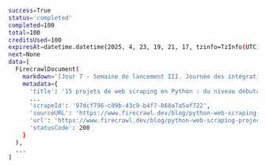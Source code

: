 ```bash Python
success=True
status='completed'
completed=100
total=100
creditsUsed=100
expiresAt=datetime.datetime(2025, 4, 23, 19, 21, 17, tzinfo=TzInfo(UTC))
next=None
data=[
  FirecrawlDocument(
    markdown='[Jour 7 - Semaine de lancement III. Journée des intégrations — du 14 au 20 avril](...',
    metadata={
      'title': '15 projets de web scraping en Python : du niveau débutant au niveau avancé',
      ...
      'scrapeId': '97dcf796-c09b-43c9-b4f7-868a7a5af722',
      'sourceURL': 'https://www.firecrawl.dev/blog/python-web-scraping-projects',
      'url': 'https://www.firecrawl.dev/blog/python-web-scraping-projects',
      'statusCode': 200
    }
  ),
  ...
]
```
